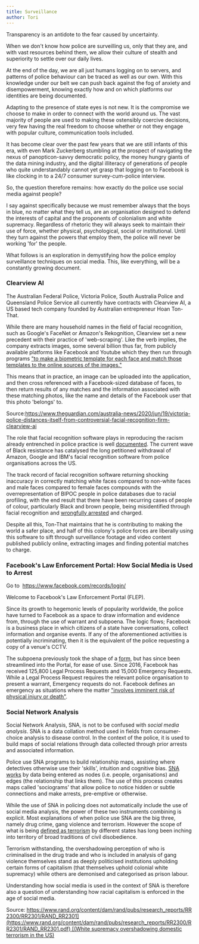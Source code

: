 ```yaml
---
title: Surveillance
author: Tori
---
```


Transparency is an antidote to the fear caused by uncertainty.

When we don't know how police are surveilling us, only that they are, and with
vast resources behind them, we allow their culture of stealth and superiority to
settle over our daily lives.

At the end of the day, we are all just humans logging on to servers, and
patterns of police behaviour can be traced as well as our own. With this
knowledge under our belt we can push back against the fog of anxiety and
disempowerment, knowing exactly how and on which platforms our identities are
being documented.

Adapting to the presence of state eyes is not new. It is the compromise we
choose to make in order to connect with the world around us. The vast majority
of people are used to making these ostensibly coercive decisions, very few
having the real freedom to choose whether or not they engage with popular
culture, communication tools included.

It has become clear over the past few years that we are still infants of this
era, with even Mark Zuckerberg stumbling at the prospect of navigating the nexus
of panopticon-savvy democratic policy, the money hungry giants of the data
mining industry, and the digital illiteracy of generations of people who quite
understandably cannot yet grasp that logging on to Facebook is like clocking in
to a 24/7 consumer survey-cum-police interview.

So, the question therefore remains: how exactly do the police use social media
against people?

I say against specifically because we must remember always that the boys in
blue, no matter what they tell us, are an organisation designed to defend the
interests of capital and the proponents of colonialism and white supremacy.
Regardless of rhetoric they will always seek to maintain their use of force,
whether physical, psychological, social or institutional. Until they turn
against the powers that employ them, the police will never be working 'for' the
people.

What follows is an exploration in demystifying how the police employ
surveillance techniques on social media. This, like everything, will be a
constantly growing document.

### **Clearview AI**

The Australian Federal Police, Victoria Police, South Australia Police and
Queensland Police Service all currently have contracts with Clearview AI, a US
based tech company founded by Australian entrepreneur Hoan Ton-That.

While there are many household names in the field of facial recognition, such as
Google's FaceNet or Amazon's Rekognition, Clearview set a new precedent with
their practice of 'web-scraping'. Like the verb implies, the company extracts
images, some several billion thus far, from publicly available platforms like
Facebook and Youtube which they then run through
programs ["to make a biometric template for each face and match those templates to the online sources of the images."](https://theconversation.com/australian-police-are-using-the-clearview-ai-facial-recognition-system-with-no-accountability-132667)

This means that in practice, an image can be uploaded into the application, and
then cross referenced with a Facebook-sized database of faces, to then return
results of any matches and the information associated with these matching
photos, like the name and details of the Facebook user that this photo 'belongs'
to.

Source:https://www.theguardian.com/australia-news/2020/jun/19/victoria-police-distances-itself-from-controversial-facial-recognition-firm-clearview-ai

The role that facial recognition software plays in reproducing the racism
already entrenched in police practice is
well [documented](https://www.aclu.org/news/privacy-technology/how-is-face-recognition-surveillance-technology-racist/).
The current wave of Black resistance has catalysed the long petitioned
withdrawal of Amazon, Google and IBM's facial recognition software from police
organisations across the US.

The track record of facial recognition software returning shocking inaccuracy in
correctly matching white faces compared to non-white faces and male faces
compared to female faces compounds with the overrepresentation of BIPOC people
in police databases due to racial profiling, with the end result that there have
been recurring cases of people of colour, particularly Black and brown people,
being misidentified through facial recognition
and [wrongfully arrested](https://www.theverge.com/2020/6/24/21301759/facial-recognition-detroit-police-wrongful-arrest-robert-williams-artificial-intelligence) and
charged.

Despite all this, Ton-That maintains that he is contributing to making the world
a safer place, and half of this colony's police forces are liberally using this
software to sift through surveillance footage and video content published
publicly online, extracting images and finding potential matches to charge.

### **Facebook's Law Enforcement Portal: How Social Media is Used to Arrest**

Go to  https://www.facebook.com/records/login/

Welcome to Facebook's Law Enforcement Portal (FLEP).

Since its growth to hegemonic levels of popularity worldwide, the police have
turned to Facebook as a space to draw information and evidence from, through the
use of warrant and subpoena. The logic flows; Facebook is a business place in
which citizens of a state have conversations, collect information and organise
events. If any of the aforementioned activities is potentially incriminating,
then it is the equivalent of the police requesting a copy of a venue's CCTV.

The subpoena previously took the shape of
a [form](https://info.publicintelligence.net/Facebook2010.pdf), but has since
been streamlined into the Portal, for ease of use. Since 2016, Facebook has
received 125,800 Legal Process Requests and 15,000 Emergency Requests. While a
Legal Process Request requires the relevant police organisation to present a
warrant, Emergency requests do not. Facebook defines an emergency as situations
where the
matter ["involves imminent risk of physical injury or death"](https://transparency.facebook.com/government-data-requests).

### **Social Network Analysis**

Social Network Analysis, SNA, is not to be confused with *social media
analysis*. SNA is a data collation method used in fields from consumer-choice
analysis to disease control. In the context of the police, it is used to build
maps of social relations through data collected through prior arrests and
associated information.

Police use SNA programs to build relationship maps, assisting where detectives
otherwise use their 'skills', intuition and cognitive
bias. [SNA works](https://www.policechiefmagazine.org/power-social-network-analysis/) by
data being entered as nodes (i.e. people, organisations) and edges (the
relationship that links them). The use of this process creates maps called
'sociograms' that allow police to notice hidden or subtle connections and make
arrests, pre-emptive or otherwise.

While the use of SNA in policing does not automatically include the use of
social media analysis, the power of these two instruments combining is explicit.
Most explanations of when police use SNA are the big three, namely drug crime,
gang violence and terrorism. However the scope of what is
being [defined as terrorism](https://www.redblacknotes.com/2020/08/20/facebook-announce-crackdown-against-anarchists/) by
different states has long been inching into territory of broad traditions of
civil disobedience.

Terrorism withstanding, the overshadowing perception of who is criminalised in
the drug trade and who is included in analysis of gang violence themselves stand
as deeply politicised institutions upholding certain forms of capitalism (that
themselves uphold colonial white supremacy) while others are demonised and
categorised as prison labour.

Understanding how social media is used in the context of SNA is therefore also a
question of understanding how racial capitalism is enforced in the age of social
media.

Source: [https://www.rand.org/content/dam/rand/pubs/research_reports/RR2300/RR2301/RAND_RR2301](https://www.rand.org/content/dam/rand/pubs/research_reports/RR2300/RR2301/RAND_RR2301.pdf) [(White supremacy overshadowing domestic terrorism in the US)](https://www.csis.org/analysis/escalating-terrorism-problem-united-states)
